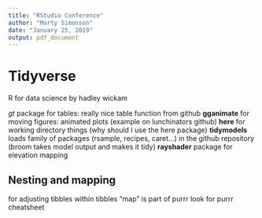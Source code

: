 ```yaml
---
title: "RStudio Conference"
author: "Marty Simonson"
date: "January 25, 2019"
output: pdf_document
---
```


# Tidyverse
R for data science by hadley wickam

_gt_ package for tables: really nice table function from github
__gganimate__  for moving figures: animated plots (example on lunchinators github)
__here__ for working directory things (why should I use the here package)
__tidymodels__ loads family of packages (rsample, recipes, caret...) in the github repository (broom takes model output and makes it tidy)
__rayshader__ package for elevation mapping


## Nesting and mapping
for adjusting tibbles within tibbles
"map" is part of purrr
            look for purrr cheatsheet
            


